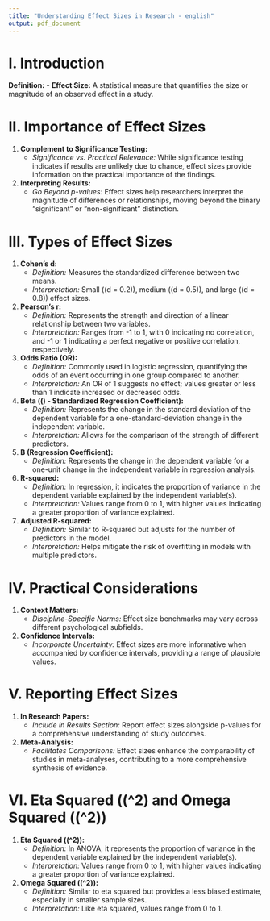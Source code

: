 ```yaml
---
title: "Understanding Effect Sizes in Research - english"
output: pdf_document
---
```


# I. Introduction

**Definition:**
- **Effect Size:** A statistical measure that quantifies the size or magnitude of an observed effect in a study.

# II. Importance of Effect Sizes

1. **Complement to Significance Testing:**
   - *Significance vs. Practical Relevance:* While significance testing indicates if results are unlikely due to chance, effect sizes provide information on the practical importance of the findings.

2. **Interpreting Results:**
   - *Go Beyond p-values:* Effect sizes help researchers interpret the magnitude of differences or relationships, moving beyond the binary "significant" or "non-significant" distinction.

# III. Types of Effect Sizes

1. **Cohen's d:**
   - *Definition:* Measures the standardized difference between two means.
   - *Interpretation:* Small (\(d = 0.2\)), medium (\(d = 0.5\)), and large (\(d = 0.8\)) effect sizes.

2. **Pearson's r:**
   - *Definition:* Represents the strength and direction of a linear relationship between two variables.
   - *Interpretation:* Ranges from -1 to 1, with 0 indicating no correlation, and -1 or 1 indicating a perfect negative or positive correlation, respectively.

3. **Odds Ratio (OR):**
   - *Definition:* Commonly used in logistic regression, quantifying the odds of an event occurring in one group compared to another.
   - *Interpretation:* An OR of 1 suggests no effect; values greater or less than 1 indicate increased or decreased odds.

4. **Beta (\(\beta\) - Standardized Regression Coefficient):**
   - *Definition:* Represents the change in the standard deviation of the dependent variable for a one-standard-deviation change in the independent variable.
   - *Interpretation:* Allows for the comparison of the strength of different predictors.

5. **B (Regression Coefficient):**
   - *Definition:* Represents the change in the dependent variable for a one-unit change in the independent variable in regression analysis.

6. **R-squared:**
   - *Definition:* In regression, it indicates the proportion of variance in the dependent variable explained by the independent variable(s).
   - *Interpretation:* Values range from 0 to 1, with higher values indicating a greater proportion of variance explained.

7. **Adjusted R-squared:**
   - *Definition:* Similar to R-squared but adjusts for the number of predictors in the model.
   - *Interpretation:* Helps mitigate the risk of overfitting in models with multiple predictors.

# IV. Practical Considerations

1. **Context Matters:**
   - *Discipline-Specific Norms:* Effect size benchmarks may vary across different psychological subfields.

2. **Confidence Intervals:**
   - *Incorporate Uncertainty:* Effect sizes are more informative when accompanied by confidence intervals, providing a range of plausible values.

# V. Reporting Effect Sizes

1. **In Research Papers:**
   - *Include in Results Section:* Report effect sizes alongside p-values for a comprehensive understanding of study outcomes.

2. **Meta-Analysis:**
   - *Facilitates Comparisons:* Effect sizes enhance the comparability of studies in meta-analyses, contributing to a more comprehensive synthesis of evidence.

# VI. Eta Squared (\(\eta^2\) and Omega Squared (\(\omega^2\))

1. **Eta Squared (\(\eta^2\)):**
   - *Definition:* In ANOVA, it represents the proportion of variance in the dependent variable explained by the independent variable(s).
   - *Interpretation:* Values range from 0 to 1, with higher values indicating a greater proportion of variance explained.

2. **Omega Squared (\(\omega^2\)):**
   - *Definition:* Similar to eta squared but provides a less biased estimate, especially in smaller sample sizes.
   - *Interpretation:* Like eta squared, values range from 0 to 1.

